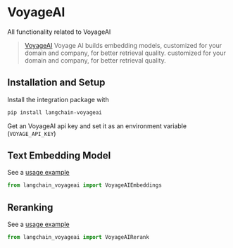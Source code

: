 # VoyageAI

All functionality related to VoyageAI

>[VoyageAI](https://www.voyageai.com/) Voyage AI builds embedding models, customized for your domain and company, for better retrieval quality.
> customized for your domain and company, for better retrieval quality.

## Installation and Setup

Install the integration package with
```bash
pip install langchain-voyageai
```

Get an VoyageAI api key and set it as an environment variable (`VOYAGE_API_KEY`)


## Text Embedding Model

See a [usage example](/docs/integrations/text_embedding/voyageai)

```python
from langchain_voyageai import VoyageAIEmbeddings
```


## Reranking

See a [usage example](/docs/integrations/document_transformers/voyageai-reranker)

```python
from langchain_voyageai import VoyageAIRerank
```
